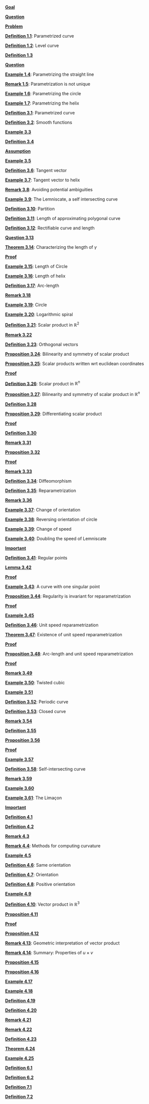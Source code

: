 \providecommand{\Pageref}[1]{\hfill p.\pageref{#1}}
 [**Goal**](#Goal*-1.1)\Pageref{Goal*-1.1}

 [**Question**](#Question*-1.2)\Pageref{Question*-1.2}

 [**Problem**](#Problem*-1.3)\Pageref{Problem*-1.3}

 [**Definition 1.1**](#parametrized-curve): Parametrized curve\Pageref{parametrized-curve}

 [**Definition 1.2**](#level-curve): Level curve\Pageref{level-curve}

 [**Definition 1.3**](#Definition-1.3)\Pageref{Definition-1.3}

 [**Question**](#Question*-1.4)\Pageref{Question*-1.4}

 [**Example 1.4**](#parametrizing-the-straight-line): Parametrizing the straight line\Pageref{parametrizing-the-straight-line}

 [**Remark 1.5**](#parametrization-is-not-unique): Parametrization is not unique\Pageref{parametrization-is-not-unique}

 [**Example 1.6**](#parametrizing-the-circle): Parametrizing the circle\Pageref{parametrizing-the-circle}

 [**Example 1.7**](#parametrizing-the-helix): Parametrizing the helix\Pageref{parametrizing-the-helix}

 [**Definition 3.1**](#parametrized-curve-1): Parametrized curve\Pageref{parametrized-curve-1}

 [**Definition 3.2**](#smooth-functions): Smooth functions\Pageref{smooth-functions}

 [**Example 3.3**](#Example-3.3)\Pageref{Example-3.3}

 [**Definition 3.4**](#Definition-3.4)\Pageref{Definition-3.4}

 [**Assumption**](#Assumption*-3.1)\Pageref{Assumption*-3.1}

 [**Example 3.5**](#Example-3.5)\Pageref{Example-3.5}

 [**Definition 3.6**](#definition-tangent): Tangent vector\Pageref{definition-tangent}

 [**Example 3.7**](#tangent-vector-to-helix): Tangent vector to helix\Pageref{tangent-vector-to-helix}

 [**Remark 3.8**](#avoiding-potential-ambiguities): Avoiding potential ambiguities\Pageref{avoiding-potential-ambiguities}

 [**Example 3.9**](#the-lemniscate-a-self-intersecting-curve): The Lemniscate, a self intersecting curve\Pageref{the-lemniscate-a-self-intersecting-curve}

 [**Definition 3.10**](#partition): Partition\Pageref{partition}

 [**Definition 3.11**](#length-of-approximating-polygonal-curve): Length of approximating polygonal curve\Pageref{length-of-approximating-polygonal-curve}

 [**Definition 3.12**](#rectifiable-curve-and-length): Rectifiable curve and length\Pageref{rectifiable-curve-and-length}

 [**Question 3.13**](#Question-3.13)\Pageref{Question-3.13}

 [**Theorem 3.14**](#theorem-length): Characterizing the length of $\gamma$\Pageref{theorem-length}

 [**Proof**](#Proof*-3.2)\Pageref{Proof*-3.2}

 [**Example 3.15**](#length-of-circle): Length of Circle\Pageref{length-of-circle}

 [**Example 3.16**](#length-of-helix): Length of helix\Pageref{length-of-helix}

 [**Definition 3.17**](#arc-length-1): Arc-length\Pageref{arc-length-1}

 [**Remark 3.18**](#Remark-3.18)\Pageref{Remark-3.18}

 [**Example 3.19**](#circle): Circle\Pageref{circle}

 [**Example 3.20**](#logarithmic-spiral): Logarithmic spiral\Pageref{logarithmic-spiral}

 [**Definition 3.21**](#scalar-product-in-mathbbr2): Scalar product in $\mathbb{R}^2$\Pageref{scalar-product-in-mathbbr2}

 [**Remark 3.22**](#Remark-3.22)\Pageref{Remark-3.22}

 [**Definition 3.23**](#orthogonal-vectors): Orthogonal vectors\Pageref{orthogonal-vectors}

 [**Proposition 3.24**](#bilinearity-and-symmetry-of-scalar-product): Bilinearity and symmetry of scalar product\Pageref{bilinearity-and-symmetry-of-scalar-product}

 [**Proposition 3.25**](#scalar-products-written-wrt-euclidean-coordinates): Scalar products written wrt euclidean coordinates\Pageref{scalar-products-written-wrt-euclidean-coordinates}

 [**Proof**](#Proof*-3.3)\Pageref{Proof*-3.3}

 [**Definition 3.26**](#scalar-product-in-mathbbrn-1): Scalar product in $\mathbb{R}^n$\Pageref{scalar-product-in-mathbbrn-1}

 [**Proposition 3.27**](#bilinearity-and-symmetry-of-scalar-product-in-mathbbrn): Bilinearity and symmetry of scalar product in $\mathbb{R}^n$\Pageref{bilinearity-and-symmetry-of-scalar-product-in-mathbbrn}

 [**Definition 3.28**](#Definition-3.28)\Pageref{Definition-3.28}

 [**Proposition 3.29**](#proposition-diff-scalar): Differentiating scalar product\Pageref{proposition-diff-scalar}

 [**Proof**](#Proof*-3.4)\Pageref{Proof*-3.4}

 [**Definition 3.30**](#Definition-3.30)\Pageref{Definition-3.30}

 [**Remark 3.31**](#Remark-3.31)\Pageref{Remark-3.31}

 [**Proposition 3.32**](#proposition-speed-identity)\Pageref{proposition-speed-identity}

 [**Proof**](#Proof*-3.5)\Pageref{Proof*-3.5}

 [**Remark 3.33**](#Remark-3.33)\Pageref{Remark-3.33}

 [**Definition 3.34**](#diffeomorphism): Diffeomorphism\Pageref{diffeomorphism}

 [**Definition 3.35**](#reparametrization-1): Reparametrization\Pageref{reparametrization-1}

 [**Remark 3.36**](#Remark-3.36)\Pageref{Remark-3.36}

 [**Example 3.37**](#change-of-orientation): Change of orientation\Pageref{change-of-orientation}

 [**Example 3.38**](#reversing-orientation-of-circle): Reversing orientation of circle\Pageref{reversing-orientation-of-circle}

 [**Example 3.39**](#change-of-speed): Change of speed\Pageref{change-of-speed}

 [**Example 3.40**](#doubling-the-speed-of-lemniscate): Doubling the speed of Lemniscate\Pageref{doubling-the-speed-of-lemniscate}

 [**Important**](#Important*-3.6)\Pageref{Important*-3.6}

 [**Definition 3.41**](#regular-points): Regular points\Pageref{regular-points}

 [**Lemma 3.42**](#lemma-diffeomorphism)\Pageref{lemma-diffeomorphism}

 [**Proof**](#Proof*-3.7)\Pageref{Proof*-3.7}

 [**Example 3.43**](#example-stopping-curve): A curve with one singular point\Pageref{example-stopping-curve}

 [**Proposition 3.44**](#proposition-regularity-invariant): Regularity is invariant for reparametrization\Pageref{proposition-regularity-invariant}

 [**Proof**](#Proof*-3.8)\Pageref{Proof*-3.8}

 [**Example 3.45**](#Example-3.45)\Pageref{Example-3.45}

 [**Definition 3.46**](#unit-speed-reparametrization): Unit speed reparametrization\Pageref{unit-speed-reparametrization}

 [**Theorem 3.47**](#theorem-regular-unit-speed): Existence of unit speed reparametrization\Pageref{theorem-regular-unit-speed}

 [**Proof**](#Proof*-3.9)\Pageref{Proof*-3.9}

 [**Proposition 3.48**](#proposition-arc-length-unit): Arc-length and unit speed reparametrization\Pageref{proposition-arc-length-unit}

 [**Proof**](#Proof*-3.10)\Pageref{Proof*-3.10}

 [**Remark 3.49**](#Remark-3.49)\Pageref{Remark-3.49}

 [**Example 3.50**](#twisted-cubic): Twisted cubic\Pageref{twisted-cubic}

 [**Example 3.51**](#example-curve-loop)\Pageref{example-curve-loop}

 [**Definition 3.52**](#periodic-curve): Periodic curve\Pageref{periodic-curve}

 [**Definition 3.53**](#closed-curve): Closed curve\Pageref{closed-curve}

 [**Remark 3.54**](#remark-closed)\Pageref{remark-closed}

 [**Definition 3.55**](#Definition-3.55)\Pageref{Definition-3.55}

 [**Proposition 3.56**](#Proposition-3.56)\Pageref{Proposition-3.56}

 [**Proof**](#Proof*-3.11)\Pageref{Proof*-3.11}

 [**Example 3.57**](#Example-3.57)\Pageref{Example-3.57}

 [**Definition 3.58**](#self-intersecting-curve): Self-intersecting curve\Pageref{self-intersecting-curve}

 [**Remark 3.59**](#Remark-3.59)\Pageref{Remark-3.59}

 [**Example 3.60**](#Example-3.60)\Pageref{Example-3.60}

 [**Example 3.61**](#the-limaçon): The Limaçon\Pageref{the-limaçon}

 [**Important**](#Important*-4.1)\Pageref{Important*-4.1}

 [**Definition 4.1**](#Definition-4.1)\Pageref{Definition-4.1}

 [**Definition 4.2**](#Definition-4.2)\Pageref{Definition-4.2}

 [**Remark 4.3**](#Remark-4.3)\Pageref{Remark-4.3}

 [**Remark 4.4**](#methods-for-computing-curvature): Methods for computing curvature\Pageref{methods-for-computing-curvature}

 [**Example 4.5**](#Example-4.5)\Pageref{Example-4.5}

 [**Definition 4.6**](#same-orientation): Same orientation\Pageref{same-orientation}

 [**Definition 4.7**](#orientation): Orientation\Pageref{orientation}

 [**Definition 4.8**](#positive-orientation): Positive orientation\Pageref{positive-orientation}

 [**Example 4.9**](#Example-4.9)\Pageref{Example-4.9}

 [**Definition 4.10**](#vector-product-in-mathbbr3-1): Vector product in $\mathbb{R}^3$\Pageref{vector-product-in-mathbbr3-1}

 [**Proposition 4.11**](#Proposition-4.11)\Pageref{Proposition-4.11}

 [**Proof**](#Proof*-4.2)\Pageref{Proof*-4.2}

 [**Proposition 4.12**](#proposition-vector-product)\Pageref{proposition-vector-product}

 [**Remark 4.13**](#geometric-interpretation-of-vector-product): Geometric interpretation of vector product\Pageref{geometric-interpretation-of-vector-product}

 [**Remark 4.14**](#summary-properties-of-u-times-v): Summary: Properties of $u \times v$\Pageref{summary-properties-of-u-times-v}

 [**Proposition 4.15**](#Proposition-4.15)\Pageref{Proposition-4.15}

 [**Proposition 4.16**](#Proposition-4.16)\Pageref{Proposition-4.16}

 [**Example 4.17**](#Example-4.17)\Pageref{Example-4.17}

 [**Example 4.18**](#Example-4.18)\Pageref{Example-4.18}

 [**Definition 4.19**](#Definition-4.19)\Pageref{Definition-4.19}

 [**Definition 4.20**](#Definition-4.20)\Pageref{Definition-4.20}

 [**Remark 4.21**](#Remark-4.21)\Pageref{Remark-4.21}

 [**Remark 4.22**](#Remark-4.22)\Pageref{Remark-4.22}

 [**Definition 4.23**](#Definition-4.23)\Pageref{Definition-4.23}

 [**Theorem 4.24**](#Theorem-4.24)\Pageref{Theorem-4.24}

 [**Example 4.25**](#Example-4.25)\Pageref{Example-4.25}

 [**Definition 6.1**](#Definition-6.1)\Pageref{Definition-6.1}

 [**Definition 6.2**](#Definition-6.2)\Pageref{Definition-6.2}

 [**Definition 7.1**](#Definition-7.1)\Pageref{Definition-7.1}

 [**Definition 7.2**](#Definition-7.2)\Pageref{Definition-7.2}
